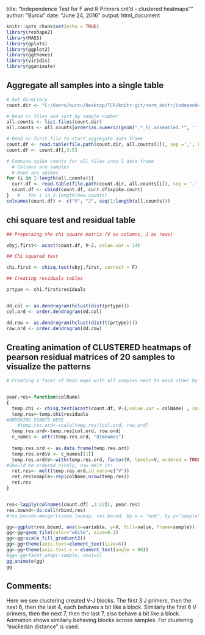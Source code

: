 
title: "Independence Test for F and R Primers cnt'd - clustered heatmaps""
author: "Burcu"
date: "June 24, 2016"
output: html_document

```{r setup, include=FALSE}
knitr::opts_chunk$set(echo = TRUE)
library(reshape2)
library(MASS)
library(gplots)
library(ggplot2)
library(ggthemes)
library(viridis)
library(gganimate)
```


## Aggregate all samples into a single table

```{r cars}

# Set directory
count.dir <- "C:/Users/burcu/Desktop/TCR/knitr-git/norm_knitr/independence/160609_spike_counts_25bp/160609_only_spikes"

# Read in files and sort by sample number
all.counts <- list.files(count.dir)
all.counts <- all.counts[order(as.numeric(gsub(".*_S|.assembled.*", '', all.counts)))]

# Read in first file to start aggregate data frame
count.df <- read.table(file.path(count.dir, all.counts[1]), sep =',', header = T)
count.df <- count.df[,3:5]

# Combine spike counts for all files into 1 data frame
  # Columns are samples
  # Rows are spikes
for (i in 2:length(all.counts)){
  curr.df <- read.table(file.path(count.dir, all.counts[i]), sep = ',', header = T)
  count.df <- cbind(count.df, curr.df$spike.count)
}   #   for i in 2:length(new.counts)
colnames(count.df) <- c("V", "J", seq(1:length(all.counts)))
```

## chi square test and residual table

``` {r}

## Preperaing the chi square matrix (V as columns, J as rows)

vbyj.first<- acast(count.df, V~J, value.var = 14)

## Chi squared test

chi.first <- chisq.test(vbyj.first, correct = F)

## Creating residuals tables

prtype <- chi.first$residuals


dd.col <- as.dendrogram(hclust(dist(prtype)))
col.ord <- order.dendrogram(dd.col)

dd.row <- as.dendrogram(hclust(dist(t(prtype))))
row.ord <- order.dendrogram(dd.row)

```

## Creating animation of CLUSTERED heatmaps of pearson residual matrices of 20 samples to visualize the patterns


``` {r}

# Creating a facet of heat maps with all samples next to each other by using ggplot


pear.res<-function(colName)
{
  temp.chi <- chisq.test(acast(count.df, V~J,value.var = colName) , correct = F)
  temp.res<-temp.chi$residuals
#ORDERING STARTS HERE
    #temp.res.ord<-scale(temp.res)[col.ord, row.ord]
  temp.res.ord<-temp.res[col.ord, row.ord]
  c_names <- attr(temp.res.ord, "dimnames")
  
  temp.res.ord <- as.data.frame(temp.res.ord)
  temp.res.ord$V <- c_names[[1]]
  temp.res.ord$V<-with(temp.res.ord, factor(V, levels=V, ordered = TRUE))
#Should be ordered nicely, now melt it!  
  ret.res<- melt(temp.res.ord,id_vars=c("V"))
  ret.res$sample<-rep(colName,nrow(temp.res))
  ret.res
}


res<-lapply(colnames(count.df[ ,3:22]), pear.res)
res.bound<-do.call(rbind,res)
#res.bound<-merge(tissue.lookup, res.bound, by.x = "num", by.y="sample")
```

``` {r fig.show="animate"}

gg<-ggplot(res.bound, aes(x=variable, y=V, fill=value, frame=sample))
gg<-gg+geom_tile(color="white", size=0.1)
gg<-gg+scale_fill_gradient2()
gg<-gg+theme(axis.text=element_text(size=6))
gg<-gg+theme(axis.text.x = element_text(angle = 90))
#gg<-gg+facet_wrap(~sample, ncol=5)
gg_animate(gg)
gg

```
## Comments:

Here we see clustering created V-J blocks. The first 3 J primers, then the next 6, then the last 4, each behaves a bit like a block. Similarly the first 6 V primers, then the next 7, then the last 7,
also behave a bit like a block. Animation shows similarly behaving blocks across samples. For clustering "eucliedan distance" is used.

